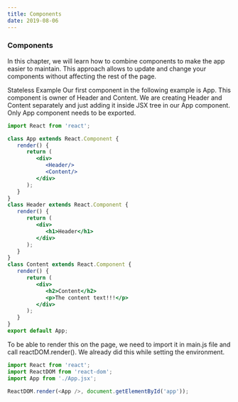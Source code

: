 ```yaml
---
title: Components
date: 2019-08-06
---
```


### Components

In this chapter, we will learn how to combine components to make the app easier to maintain. This approach allows to update and change your components without affecting the rest of the page.

Stateless Example
Our first component in the following example is App. This component is owner of Header and Content. We are creating Header and Content separately and just adding it inside JSX tree in our App component. Only App component needs to be exported.

```App.jsx
import React from 'react';

class App extends React.Component {
   render() {
      return (
         <div>
            <Header/>
            <Content/>
         </div>
      );
   }
}
class Header extends React.Component {
   render() {
      return (
         <div>
            <h1>Header</h1>
         </div>
      );
   }
}
class Content extends React.Component {
   render() {
      return (
         <div>
            <h2>Content</h2>
            <p>The content text!!!</p>
         </div>
      );
   }
}
export default App;
```
To be able to render this on the page, we need to import it in main.js file and call reactDOM.render(). We already did this while setting the environment.

```main.js
import React from 'react';
import ReactDOM from 'react-dom';
import App from './App.jsx';

ReactDOM.render(<App />, document.getElementById('app'));
```